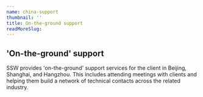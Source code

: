 ```yaml
---
name: china-support
thumbnail: ''
title: On-the-ground support
readMoreSlug: 
---
```


## 'On-the-ground' support

SSW provides 'on-the-ground' support services for the client in Beijing, Shanghai, and Hangzhou. This includes attending meetings with clients and helping them build a network of technical contacts across the related industry.
